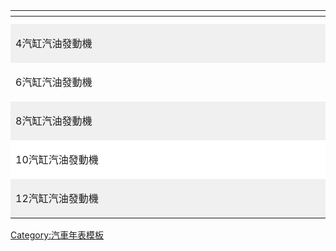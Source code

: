 {| class="navbox collapsible autocollapse"
!colspan="42"| {{Tnavbar-collapsible| [[Template:BMW motor vehicle engine timeline, 1950s–1980s|« <small>previous</small>]] — BMW乘用車引擎年表，1980-2000年代 — [[Template:BMW motor vehicle engine timeline, 2010s-2030s|<small>next</small> »]] | BMW motor vehicle engine timeline, 1980s-2000s }}
|- style="background-color:#F0F0F"
|colspan=1 width=3%| 
|colspan=10 width=30%| 1980年代
|colspan=10 width=30%| 1990年代
|colspan=10 width=30%| 2000年代
|- style="background-color:#F0F0F0;"
|width=3%| ||width=3%|0||width=3%|1||width=3%|2||width=3%|3||width=3%|4||width=3%|5||width=3%|6||width=3%|7||width=3%|8||width=3%|9
|width=3%|0||width=3%|1||width=3%|2||width=3%|3||width=3%|4||width=3%|5||width=3%|6||width=3%|7||width=3%|8||width=3%|9
|width=3%|0||width=3%|1||width=3%|2||width=3%|3||width=3%|4||width=3%|5||width=3%|6||width=3%|7||width=3%|8||width=3%|9
|- style="background-color:#E0E0E0;"
|rowspan=3 style="background-color:#F0F0F0" | 4汽缸汽油發動機
|colspan= 7 style="background-color:#C0C0C0" |<< [[BMW M10|M10]] ||colspan=4 style="background-color:#C0C0C0" | [[BMW M40|M40]] ||colspan=10 style="background-color:#C0C0C0" | [[BMW M43|M43]] ||colspan=3 style="background-color:#C0C0C0" | [[BMW N40|N40]] / [[BMW N42|N42]] ||colspan=6 style="background-color:#C0C0C0" | [[BMW N43|N43]] / [[BMW N45|N45]] / [[BMW N46|N46]] >>
|- style="background-color:#E0E0E0;"
|colspan=9| ||colspan=8 style="background-color:#C0C0C0" | [[BMW M42|M42]] ||colspan=5 style="background-color:#C0C0C0" | [[BMW M44|M44]]||colspan=8| 
|- style="background-color:#E0E0E0;"
|colspan=6| ||colspan= 5 style="background-color:#C0C0C0" | [[BMW S14|S14]] ||colspan=9| ||colspan=10 |

|- 
|rowspan=6| 6汽缸汽油發動機
|colspan= 10 style="background-color:#C0C0C0" |<< [[BMW M20|M20]] ||colspan=4 style="background-color:#C0C0C0" | [[BMW M50|M50]] ||colspan=6 style="background-color:#C0C0C0" | [[BMW M52|M52]] ||colspan=6 style="background-color:#C0C0C0" | [[BMW M54|M54]] / [[BMW M56|M56]] ||colspan=1 style="background-color:#C0C0C0" | [[BMW N52|N52]] ||colspan=4 style="background-color:#C0C0C0" | [[BMW N53|N53]] >>
|- style="background-color:#E0E0E0;"
|colspan=10 style="background-color:#E0E0E0" | ||colspan=10 style="background-color:#E0E0E0" | ||colspan=6 style="background-color:#E0E0E0" | ||colspan=3 style="background-color:#C0C0C0" | [[BMW N54|N54]] ||colspan=1 style="background-color:#C0C0C0" | [[BMW N55|N55]] >>
|- style="background-color:#E0E0E0;"
|colspan=10 style="background-color:#E0E0E0" | ||colspan=3 style="background-color:#E0E0E0" | ||colspan=7 style="background-color:#C0C0C0" | [[BMW S50|S50]] / [[BMW S52|S52]] || style="background-color:#E0E0E0;" | ||colspan=8 style="background-color:#C0C0C0" | [[BMW S54|S54]] || style="background-color:#E0E0E0;" |
|- style="background-color:#E0E0E0;"
|colspan= 14 style="background-color:#C0C0C0" |<< [[BMW M30|M30]] ||colspan=6 style="background-color:#E0E0E0" | ||colspan=10 style="background-color:#E0E0E0" |
|- style="background-color:#E0E0E0;"
|colspan=6 style="background-color:#C0C0C0" |<< [[BMW M88|M88 / M90]] ||colspan=11 style="background-color:#C0C0C0" | [[BMW S38|S38]] ||colspan=3 style="background-color:#E0E0E0" | ||colspan=10 style="background-color:#E0E0E0" |
|- style="background-color:#E0E0E0;"
|colspan=2 style="background-color:#C0C0C0" | [[BMW M102|M102]] ||colspan=5 style="background-color:#C0C0C0" | [[BMW M106|M106]] ||colspan=3 style="background-color:#E0E0E0" | ||colspan=10 style="background-color:#E0E0E0" | ||colspan=10 style="background-color:#E0E0E0" |
|- style="background-color:#E0E0E0;"

|rowspan=3 style="background-color:#F0F0F0" | 8汽缸汽油發動機
|colspan=10| ||colspan=2| ||colspan=4 style="background-color:#C0C0C0" | [[BMW M60|M60]] ||colspan=6 style="background-color:#C0C0C0" | [[BMW M62|M62]] ||colspan=6 style="background-color:#C0C0C0" | [[BMW N62|N62]] ||colspan=2 style="background-color:#C0C0C0" | [[BMW N63|N63]] >>
|- style="background-color:#E0E0E0;"
|colspan=10| ||colspan=8| ||colspan=6 style="background-color:#C0C0C0" | [[BMW S62|S62]] ||colspan=6 style="background-color:#E0E0E0" |
|- style="background-color:#E0E0E0;"
|colspan=10| ||colspan=10| ||colspan=7| ||colspan=4 style="background-color:#C0C0C0" | [[BMW S65|S65]] >>

|- style="background-color:#E0E0E0;"
|rowspan=1 style="background-color:#FFFFFF" | 10汽缸汽油發動機
|colspan=10| ||colspan=10| ||colspan=5| ||colspan=5 style="background-color:#C0C0C0" | [[BMW S85|S85]]

|- style="background-color:#E0E0E0;"
|rowspan=2 style="background-color:#F0F0F0" | 12汽缸汽油發動機
|colspan=8| ||colspan=6 style="background-color:#C0C0C0" | [[BMW M70|M70]] ||colspan=9 style="background-color:#C0C0C0" | [[BMW M73|M73]] ||colspan=6 style="background-color:#C0C0C0" | [[BMW N73|N73]] ||colspan=1 style="background-color:#C0C0C0" | [[BMW N74|N74]] >>
|- style="background-color:#E0E0E0;"
|colspan=10| ||colspan=3| ||colspan=6 style="background-color:#C0C0C0" | [[BMW M70#S70|S70]] ||colspan=1| ||colspan=10|
|}
<noinclude>
[[Category:汽車年表模板]]
[[Category:寶馬汽車| ]]
</noinclude>